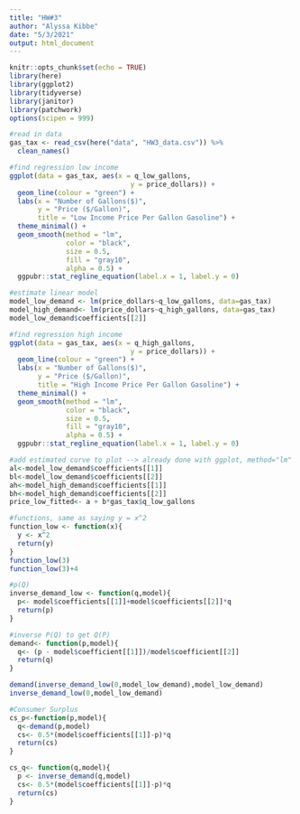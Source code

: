 ```yaml
---
title: "HW#3"
author: "Alyssa Kibbe"
date: "5/3/2021"
output: html_document
---
```


```r
knitr::opts_chunk$set(echo = TRUE)
library(here)
library(ggplot2)
library(tidyverse)
library(janitor)
library(patchwork)
options(scipen = 999)
```

```r
#read in data
gas_tax <- read_csv(here("data", "HW3_data.csv")) %>% 
  clean_names()
```

```r
#find regression low income
ggplot(data = gas_tax, aes(x = q_low_gallons,
                              y = price_dollars)) +
  geom_line(colour = "green") +
  labs(x = "Number of Gallons($)",
       y = "Price ($/Gallon)",
       title = "Low Income Price Per Gallon Gasoline") +
  theme_minimal() +
  geom_smooth(method = "lm",
              color = "black",
              size = 0.5,
              fill = "gray10",
              alpha = 0.5) +
  ggpubr::stat_regline_equation(label.x = 1, label.y = 0)
```
```r
#estimate linear model
model_low_demand <- lm(price_dollars~q_low_gallons, data=gas_tax)
model_high_demand<- lm(price_dollars~q_high_gallons, data=gas_tax)
model_low_demand$coefficients[[2]]
```

```r
#find regression high income
ggplot(data = gas_tax, aes(x = q_high_gallons,
                              y = price_dollars)) +
  geom_line(colour = "green") +
  labs(x = "Number of Gallons($)",
       y = "Price ($/Gallon)",
       title = "High Income Price Per Gallon Gasoline") +
  theme_minimal() +
  geom_smooth(method = "lm",
              color = "black",
              size = 0.5,
              fill = "gray10",
              alpha = 0.5) +
  ggpubr::stat_regline_equation(label.x = 1, label.y = 0)
```

```r
#add estimated curve to plot --> already done with ggplot, method="lm"
al<-model_low_demand$coefficients[[1]]
bl<-model_low_demand$coefficients[[2]]
ah<-model_high_demand$coefficients[[1]]
bh<-model_high_demand$coefficients[[2]]
price_low_fitted<- a + b*gas_tax$q_low_gallons
```


```r
#functions, same as saying y = x^2
function_low <- function(x){
  y <- x^2
  return(y)
}
function_low(3)
function_low(3)+4
```

```r
#p(Q)
inverse_demand_low <- function(q,model){
  p<- model$coefficients[[1]]+model$coefficients[[2]]*q
  return(p)
}

#inverse P(Q) to get Q(P)
demand<- function(p,model){
  q<- (p - model$coefficient[[1]])/model$coefficient[[2]]
  return(q)
}

demand(inverse_demand_low(0,model_low_demand),model_low_demand)
inverse_demand_low(0,model_low_demand)
```

```r
#Consumer Surplus
cs_p<-function(p,model){
  q<-demand(p,model)
  cs<- 0.5*(model$coefficients[[1]]-p)*q
  return(cs)
}

cs_q<- function(q,model){
  p <- inverse_demand(q,model)
  cs<- 0.5*(model$coefficients[[1]]-p)*q
  return(cs)
}





```












